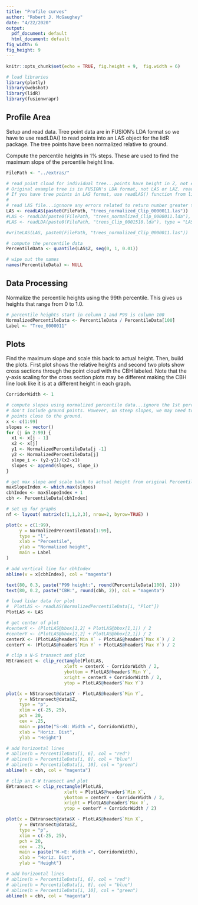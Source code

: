 ```yaml
---
title: "Profile curves"
author: "Robert J. McGaughey"
date: "4/22/2020"
output:
  pdf_document: default
  html_document: default
fig_width: 6
fig_height: 9
---
```


```r
knitr::opts_chunk$set(echo = TRUE, fig.height = 9,  fig.width = 6)
```

```r
# load libraries
library(plotly)
library(webshot)
library(lidR)
library(fusionwrapr)
```

## Profile Area

Setup and read data. Tree point data are in FUSION's LDA format so we have to use readLDA() to read points into an 
LAS object for the lidR package. The tree points have been normalized relative to ground.

Compute the percentile heights in 1% steps. These are used to find the maximum slope of the percentile height line.

```r
FilePath <- "../extras/"

# read point cloud for individual tree...points have height in Z, not elevation.
# Original example tree is in FUSION's LDA format, not LAS or LAZ. readLDA() converts the data into LAS object
# If you have tree points in LAS format, use readLAS() function from lidR to read points.
#
# read LAS file...ignnore any errors related to return number greater than number of returns.
LAS <- readLAS(paste0(FilePath, "trees_normalized_Clip_0000011.las"))
#LAS <- readLDA(paste0(FilePath, "trees_normalized_Clip_0000011.lda"), type = "LAS", LASTemplate = "../extras/DataForPaper/Plot_37.laz")
#LAS <- readLDA(paste0(FilePath, "trees_Clip_0001510.lda"), type = "LAS", LASTemplate = "../extras/DataForPaper/Plot_37.laz")

#writeLAS(LAS, paste0(FilePath, "trees_normalized_Clip_0000011.las"))

# compute the percentile data
PercentileData <- quantile(LAS$Z, seq(0, 1, 0.01))

# wipe out the names
names(PercentileData) <- NULL
```

## Data Processing

Normalize the percentile heights using the 99th percentile. This gives us heights that range from 0 to 1.0.

```r
# percentile heights start in column 1 and P99 is column 100
NormalizedPercentileData <- PercentileData / PercentileData[100]
Label <- "Tree_0000011"
```

## Plots

Find the maximum slope and scale this back to actual height. Then, build the plots.
First plot shows the relative heights and second two plots show cross sections through the point
cloud with the CBH labeled. Note that the y-axis scaling for the cross section plots may be different
making the CBH line look like it is at a different height in each graph.

```r
CorridorWidth <- 1

# compute slopes using normalized percentile data...ignore the 1st percentile so we
# don't include ground points. However, on steep slopes, we may need to ignore more
# points close to the ground.
x <- c(1:99)
slopes <- vector()
for (j in 2:99) {
  x1 <- x[j - 1]
  x2 <- x[j]
  y1 <- NormalizedPercentileData[j -1]
  y2 <- NormalizedPercentileData[j]
  slope_i <- (y2-y1)/(x2-x1)
  slopes <- append(slopes, slope_i)
}

# get max slope and scale back to actual height from original PercentileData
maxSlopeIndex <- which.max(slopes)
cbhIndex <- maxSlopeIndex + 1
cbh <- PercentileData[cbhIndex]

# set up for graphs
nf <- layout( matrix(c(1,1,2,3), nrow=2, byrow=TRUE) )

plot(x = c(1:99),
     y = NormalizedPercentileData[1:99],
     type = "l",
     xlab = "Percentile",
     ylab = "Normalized height",
     main = Label
)

# add vertical line for cbhIndex
abline(v = x[cbhIndex], col = "magenta")

text(80, 0.3, paste("P99 height:", round(PercentileData[100], 2)))
text(80, 0.2, paste("CBH:", round(cbh, 2)), col = "magenta")

# load lidar data for plot
#  PlotLAS <- readLAS(NormalizedPercentileData[i, "Plot"])
PlotLAS <- LAS

# get center of plot
#centerX <- (PlotLAS@bbox[1,2] + PlotLAS@bbox[1,1]) / 2
#centerY <- (PlotLAS@bbox[2,2] + PlotLAS@bbox[2,1]) / 2
centerX <- (PlotLAS@header$`Min X` + PlotLAS@header$`Max X`) / 2
centerY <- (PlotLAS@header$`Min Y` + PlotLAS@header$`Max Y`) / 2

# clip a N-S transect and plot
NStransect <- clip_rectangle(PlotLAS, 
                      xleft = centerX - CorridorWidth / 2, 
                      ybottom = PlotLAS@header$`Min Y`, 
                      xright = centerX + CorridorWidth / 2, 
                      ytop = PlotLAS@header$`Max Y`)

plot(x = NStransect@data$Y - PlotLAS@header$`Min Y`, 
     y = NStransect@data$Z, 
     type = "p",
     xlim = c(-25, 25),
     pch = 20,
     cex = .25,
     main = paste("S->N: Width =", CorridorWidth),
     xlab = "Horiz. Dist",
     ylab = "Height")

# add horizontal lines
# abline(h = PercentileData[i, 6], col = "red")
# abline(h = PercentileData[i, 8], col = "blue")
# abline(h = PercentileData[i, 10], col = "green")
abline(h = cbh, col = "magenta")

# clip an E-W transect and plot
EWtransect <- clip_rectangle(PlotLAS, 
                      xleft = PlotLAS@header$`Min X`, 
                      ybottom = centerY - CorridorWidth / 2, 
                      xright = PlotLAS@header$`Max X`, 
                      ytop = centerY + CorridorWidth / 2)

plot(x = EWtransect@data$X - PlotLAS@header$`Min X`, 
     y = EWtransect@data$Z, 
     type = "p",
     xlim = c(-25, 25),
     pch = 20,
     cex = .25,
     main = paste("W->E: Width =", CorridorWidth),
     xlab = "Horiz. Dist",
     ylab = "Height")

# add horizontal lines
# abline(h = PercentileData[i, 6], col = "red")
# abline(h = PercentileData[i, 8], col = "blue")
# abline(h = PercentileData[i, 10], col = "green")
abline(h = cbh, col = "magenta")
```
